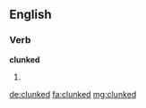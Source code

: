 ==English==

===Verb===
'''clunked'''

# {{past of|clunk}}

[[de:clunked]]
[[fa:clunked]]
[[mg:clunked]]
